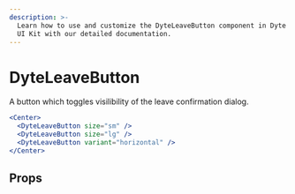 ```yaml
---
description: >-
  Learn how to use and customize the DyteLeaveButton component in Dyte's React
  UI Kit with our detailed documentation.
---
```


# DyteLeaveButton

A button which toggles visilibility of the leave confirmation dialog.

```jsx live
<Center>
  <DyteLeaveButton size="sm" />
  <DyteLeaveButton size="lg" />
  <DyteLeaveButton variant="horizontal" />
</Center>
```

## Props

<PropsTable of="dyte-leave-button" />

<head>
  <title>React UI Kit DyteLeaveButton</title>
</head>

